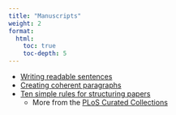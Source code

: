 ```yaml
---
title: "Manuscripts"
weight: 2
format: 
  html: 
    toc: true
    toc-depth: 5
---
```



* [Writing readable sentences](https://www.northwestern.edu/climb/resources/written-communication/5-principles-readable-sentences.html)  
* [Creating coherent paragraphs](https://www.northwestern.edu/climb/resources/written-communication/Creating-Coherent-Paragraphs.html)  
* [Ten simple rules for structuring papers](https://journals.plos.org/ploscompbiol/article?id=10.1371/journal.pcbi.1005619)  
    * More from the [PLoS Curated Collections](https://collections.plos.org/collection/ten-simple-rules/)